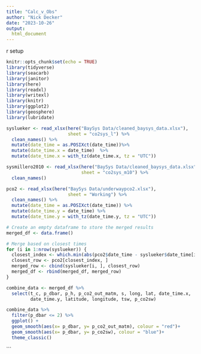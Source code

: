 ```yaml
---
title: "Calc_v_Obs"
author: "Nick Decker"
date: "2023-10-26"
output: 
  html_document
---
```


r setup
```r
knitr::opts_chunk$set(echo = TRUE)
library(tidyverse)
library(seacarb)
library(janitor)
library(here)
library(readxl)
library(writexl)
library(knitr)
library(ggplot2)
library(geosphere)
library(lubridate)
```

```r
syslueker <- read_xlsx(here("BaySys Data/cleaned_baysys_data.xlsx"), 
                       sheet = "co2sys_l") %>% 
  clean_names() %>% 
  mutate(date_time = as.POSIXct(date_time))%>% 
  mutate(date_time.x = date_time)  %>%
  mutate(date_time.x = with_tz(date_time.x, tz = "UTC"))

sysmillero2010 <- read_xlsx(here("BaySys Data/cleaned_baysys_data.xlsx"), 
                            sheet = "co2sys_m10") %>% 
  clean_names()

pco2 <- read_xlsx(here("BaySys Data/underwaypco2.xlsx"), 
                       sheet = "Working") %>% 
  clean_names() %>% 
  mutate(date_time = as.POSIXct(date_time)) %>% 
  mutate(date_time.y = date_time) %>% 
  mutate(date_time.y = with_tz(date_time.y, tz = "UTC"))
```

```r
# Create an empty dataframe to store the merged results
merged_df <- data.frame()

# Merge based on closest times
for (i in 1:nrow(syslueker)) {
  closest_index <- which.min(abs(pco2$date_time - syslueker$date_time[i]))
  closest_row <- pco2[closest_index, ]
  merged_row <- cbind(syslueker[i, ], closest_row)
  merged_df <- rbind(merged_df, merged_row)
}

combine_data <- merged_df %>% 
  select(t_c, p_dbar, p_h, p_co2_out_matm, s, long, lat, date_time.x, 
         date_time.y, latitude, longitude, tsw, p_co2sw)

```


```r
combine_data %>% 
  filter(p_dbar <= 2) %>% 
  ggplot() +
  geom_smooth(aes(x= p_dbar, y= p_co2_out_matm), colour = "red")+
  geom_smooth(aes(x= p_dbar, y= p_co2sw), colour = "blue")+
  theme_classic()
```


```

